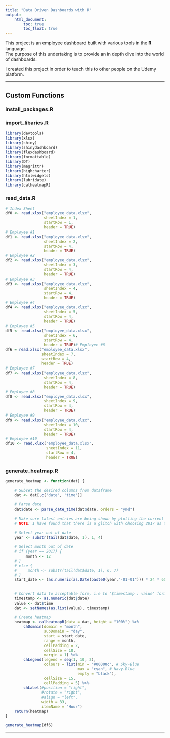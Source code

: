 ```yaml
---
title: "Data Driven Dashboards with R"
output:
    html_document:
        toc: true
        toc_float: true
---
```


This project is an employee dashboard built with various tools in the __R__ language.  
The purpose of this undertaking is to provide an in depth dive into the world of dashboards.

I created this project in order to teach this to other people on the Udemy platform.  
  
***

## Custom Functions {.tabset}

### install_packages.R

### import_libaries.R
```r
library(devtools)
library(xlsx)
library(shiny)
library(shinydashboard)
library(flexdashboard)
library(formattable)
library(DT)
library(magrittr)
library(highcharter)
library(htmlwidgets)
library(lubridate)
library(calheatmapR)
```

### read_data.R
```r
# Index Sheet
df0 <- read.xlsx("employee_data.xlsx",
                 sheetIndex = 1,
                 startRow = 1,
                 header = TRUE)
# Employee #1
df1 <- read.xlsx("employee_data.xlsx",
                 sheetIndex = 2,
                 startRow = 4,
                 header = TRUE)
# Employee #2
df2 <- read.xlsx("employee_data.xlsx",
                 sheetIndex = 3,
                 startRow = 4,
                 header = TRUE)
# Employee #3
df3 <- read.xlsx("employee_data.xlsx",
                 sheetIndex = 4,
                 startRow = 4,
                 header = TRUE)
# Employee #4
df4 <- read.xlsx("employee_data.xlsx",
                 sheetIndex = 5,
                 startRow = 4,
                 header = TRUE)
# Employee #5
df5 <- read.xlsx("employee_data.xlsx",
                 sheetIndex = 6,
                 startRow = 4,
                 header = TRUE)# Employee #6
df6 = read.xlsx("employee_data.xlsx",
                sheetIndex = 7,
                startRow = 4,
                header = TRUE)
# Employee #7
df7 <- read.xlsx("employee_data.xlsx",
                 sheetIndex = 8,
                 startRow = 4,
                 header = TRUE)
# Employee #8
df8 <- read.xlsx("employee_data.xlsx",
                 sheetIndex = 9,
                 startRow = 4,
                 header = TRUE)
# Employee #9
df9 <- read.xlsx("employee_data.xlsx",
                 sheetIndex = 10,
                 startRow = 4,
                 header = TRUE)
# Employee #10
df10 <- read.xlsx("employee_data.xlsx",
                  sheetIndex = 11,
                  startRow = 4,
                  header = TRUE)
```

### generate_heatmap.R

```r
generate_heatmap <- function(dat) {
    
    # Subset the desired columns from dataframe
    dat <- dat[,c('date', 'time')]
    
    # Parse date
    dat$date <- parse_date_time(dat$date, orders = "ymd")
    
    # Make sure latest entries are being shown by plotting the current year
    # NOTE: I have found that there is a glitch with choosing 2017 as the current year and start_date. 
    
    # Select year out of date
    year <- substr(tail(dat$date, 1), 1, 4)
    
    # Select month out of date
    # if (year == 2017) { 
         month <- 12
    # }
    # else {
    #     month <- substr(tail(dat$date, 1), 6, 7)
    # }
    start_date <- (as.numeric(as.Date(paste0(year,"-01-01"))) * 24 * 60 * 60 * 1000)
    
    
    # Convert data to acceptable form, i.e to '$timestamp : value' form
    timestamp <- as.numeric(dat$date)
    value <- dat$time
    dat <- setNames(as.list(value), timestamp)
    
    # Create heatmap
    heatmap <- calheatmapR(data = dat, height = "100%") %>%
        chDomain(domain = "month", 
                 subDomain = "day",
                 start = start_date,
                 range = month,
                 cellPadding = 2,
                 cellSize = 10,
                 margin = 1) %>%
        chLegend(legend = seq(1, 10, 2),
                 colours = list(min = "#00000c", # Sky-Blue
                                max = "cyan", # Navy-Blue
                                empty = "black"),
                 cellSize = 15,
                 cellPadding = 5) %>%
        chLabel(#position = "right",
                #rotate = "right",
                #align = "left",
                width = 33,
                itemName = "Hour")
    return(heatmap)
}

generate_heatmap(df6)

```

***
